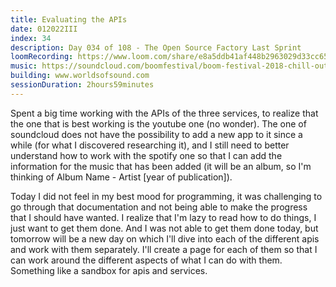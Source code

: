 ```yaml
---
title: Evaluating the APIs
date: 012022III
index: 34
description: Day 034 of 108 - The Open Source Factory Last Sprint
loomRecording: https://www.loom.com/share/e8a5ddb41af448b2963029d33cc65a75
music: https://soundcloud.com/boomfestival/boom-festival-2018-chill-out-gardens-ep-03-liquid-bloom
building: www.worldsofsound.com
sessionDuration: 2hours59minutes
---
```


Spent a big time working with the APIs of the three services, to realize that the one that is best working is the youtube one (no wonder). The one of soundcloud does not have the possibility to add a new app to it since a while (for what I discovered researching it), and I still need to better understand how to work with the spotify one so that I can add the information for the music that has been added (it will be an album, so I'm thinking of Album Name - Artist [year of publication]).

Today I did not feel in my best mood for programming, it was challenging to go through that documentation and not being able to make the progress that I should have wanted. I realize that I'm lazy to read how to do things, I just want to get them done. And I was not able to get them done today, but tomorrow will be a new day on which I'll dive into each of the different apis and work with them separately. I'll create a page for each of them so that I can work around the different aspects of what I can do with them. Something like a sandbox for apis and services.
